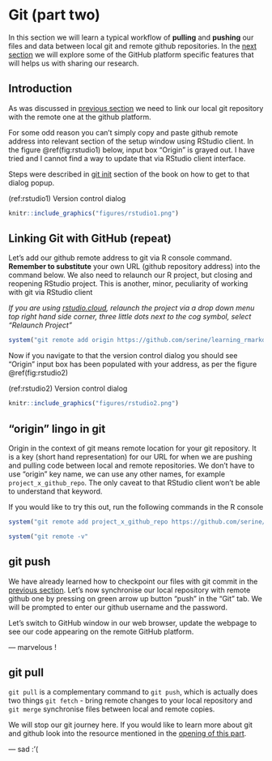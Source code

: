 # Git (part two) {#git-two}

In this section we will learn a typical workflow of **pulling** and **pushing** our files and data between local git and remote github repositories. In the [next section](#github-two) we will explore some of the GitHub platform specific features that will helps us with sharing our research.

## Introduction

As was discussed in [previous section](#git-github-link) we need to link our local git repository with the remote one at the github platform.

For some odd reason you can't simply copy and paste github remote address into relevant section of the setup window using RStudio client. In the figure \@ref(fig:rstudio1) below, input box "Origin" is grayed out. I have tried and I cannot find a way to update that via RStudio client interface.

Steps were described in [git init](#git-init) section of the book on how to get to that dialog popup. 

(ref:rstudio1) Version control dialog

```r
knitr::include_graphics("figures/rstudio1.png")
```

## Linking Git with GitHub (repeat)

Let's add our github remote address to git via R console command. **Remember to substitute** your own URL (github repository address) into the command below. We also need to relaunch our R project, but closing and reopening RStudio project. This is another, minor, peculiarity of working with git via RStudio client

_If you are using [rstudio.cloud](https://rstudio.cloud), relaunch the project via a drop down menu top right hand side corner, three little dots next to the cog symbol, select "Relaunch Project"_

```r
system("git remote add origin https://github.com/serine/learning_rmarkdown")
```

Now if you navigate to that the version control dialog you should see "Origin" input box has been populated with your address, as per the figure \@ref(fig:rstudio2)

(ref:rstudio2) Version control dialog

```r
knitr::include_graphics("figures/rstudio2.png")
```

## "origin" lingo in git

Origin in the context of git means remote location for your git repository. It is a key (short hand representation) for our URL for when we are pushing and pulling code between local and remote repositories. We don't have to use "origin" key name, we can use any other names, for example `project_x_github_repo`. The only caveat to that RStudio client won't be able to understand that keyword.  

If you would like to try this out, run the following commands in the R console

```r
system("git remote add project_x_github_repo https://github.com/serine/learning_rmarkdown")
```

```r
system("git remote -v"
```

## git push

We have already learned how to checkpoint our files with git commit in the [previous section](#git-commit). Let's now synchronise our local repository with remote github one by pressing on green arrow up button "push" in the "Git" tab. We will be prompted to enter our github username and the password. 

Let's switch to GitHub window in our web browser, update the webpage to see our code appearing on the remote GitHub platform.

--- marvelous ! 

## git pull

`git pull` is a complementary command to `git push`, which is actually does two things `git fetch` - bring remote changes to your local repository and `git merge` synchronise  files between local and remote copies. 

We will stop our git journey here. If you would like to learn more about git and github look into the resource mentioned in the [opening of this part](#git-opening-section).

--- sad :'(
